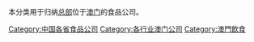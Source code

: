 本分类用于归纳[[总部|总部]]位于[[澳门|澳门]]的食品公司。

[[Category:中国各省食品公司|Category:中国各省食品公司]]
[[Category:各行业澳门公司|Category:各行业澳门公司]]
[[Category:澳門飲食|Category:澳門飲食]]